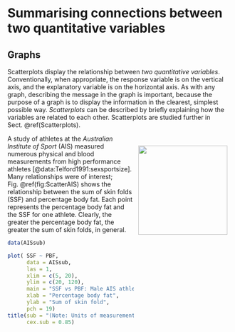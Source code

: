 # Summarising connections between two quantitative variables

## Graphs

Scatterplots display the relationship between *two quantitative variables*.
Conventionally, when appropriate, the response variable is on the vertical axis, and the explanatory variable is on the horizontal axis.
As with any graph, describing the message in the graph is important, because the purpose of a graph is to display the information in the clearest, simplest possible way.
*Scatterplots* can be described by briefly explaining how the variables are related to each other.
Scatterplots are studied further in Sect.\ \@ref(Scatterplots).



<div style="float:right; width: 222x; border: 1px; padding:10px">
<img src="Illustrations/pexels-jim-de-ramos-1263349.jpg" width="200px"/>
</div>


::: {.example #Scatterplots2 name="Scatterplots"}
A study of athletes at the *Australian Institute of Sport* (AIS) measured numerous physical and blood measurements from high performance athletes [@data:Telford1991:sexsportsize].
Many relationships were of interest; Fig.\ \@ref(fig:ScatterAIS) shows the relationship between the sum of skin folds (SSF) and percentage body fat.
Each point represents the percentage body fat and the SSF for one athlete.
Clearly, the greater the percentage body fat, the greater the sum of skin folds, in general.
:::

	
```r
data(AISsub)

plot( SSF ~ PBF,
      data = AISsub,
      las = 1,
      xlim = c(5, 20),
      ylim = c(20, 120),
      main = "SSF vs PBF: Male AIS athletes",
      xlab = "Percentage body fat",
      ylab = "Sum of skin fold",
      pch = 19)
title(sub = "(Note: Units of measurement for SSF not given)", 
      cex.sub = 0.85)
```
